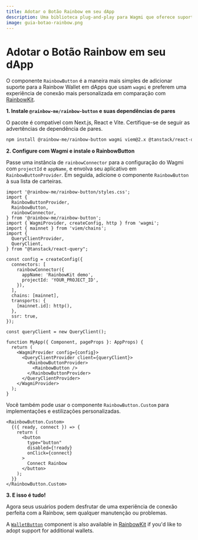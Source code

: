 ```yaml
---
title: Adotar o Botão Rainbow em seu dApp
description: Uma biblioteca plug-and-play para Wagmi que oferece suporte para carteiras Rainbow em seu dApp
image: guia-botao-rainbow.png
---
```


# Adotar o Botão Rainbow em seu dApp

O componente `RainbowButton` é a maneira mais simples de adicionar suporte para a Rainbow Wallet em dApps que usam `wagmi` e preferem uma experiência de conexão mais personalizada em comparação com [RainbowKit](https://www.rainbowkit.com/docs/installation).

**1. Instale `@rainbow-me/rainbow-button` e suas dependências de pares**

O pacote é compatível com Next.js, React e Vite. Certifique-se de seguir as advertências de dependência de pares.

```bash
npm install @rainbow-me/rainbow-button wagmi viem@2.x @tanstack/react-query
```

**2. Configure com Wagmi e instale o RainbowButton**

Passe uma instância de `rainbowConnector` para a configuração do Wagmi com `projectId` e `appName`, e envolva seu aplicativo em `RainbowButtonProvider`. Em seguida, adicione o componente `RainbowButton` à sua lista de carteiras.

```tsx
import '@rainbow-me/rainbow-button/styles.css';
import {
  RainbowButtonProvider,
  RainbowButton,
  rainbowConnector,
} from '@rainbow-me/rainbow-button';
import { WagmiProvider, createConfig, http } from 'wagmi';
import { mainnet } from 'viem/chains';
import {
  QueryClientProvider,
  QueryClient,
} from "@tanstack/react-query";

const config = createConfig({
  connectors: [
    rainbowConnector({
      appName: 'RainbowKit demo',
      projectId: 'YOUR_PROJECT_ID',
    }),
  ],
  chains: [mainnet],
  transports: {
    [mainnet.id]: http(),
  },
  ssr: true,
});

const queryClient = new QueryClient();

function MyApp({ Component, pageProps }: AppProps) {
  return (
    <WagmiProvider config={config}>
      <QueryClientProvider client={queryClient}>
        <RainbowButtonProvider>
          <RainbowButton />
        </RainbowButtonProvider>
      </QueryClientProvider>
    </WagmiProvider>
  );
}
```

Você também pode usar o componente `RainbowButton.Custom` para implementações e estilizações personalizadas.

```tsx
<RainbowButton.Custom>
  {({ ready, connect }) => {
    return (
      <button
        type="button"
        disabled={!ready}
        onClick={connect}
      >
        Connect Rainbow
      </button>
    );
  }}
</RainbowButton.Custom>
```

**3. E isso é tudo!**

Agora seus usuários podem desfrutar de uma experiência de conexão perfeita com a Rainbow, sem qualquer manutenção ou problemas.

A [`WalletButton`](https://www.rainbowkit.com/docs/wallet-button) component is also available in [RainbowKit](https://www.rainbowkit.com/docs/installation) if you'd like to adopt support for additional wallets.

